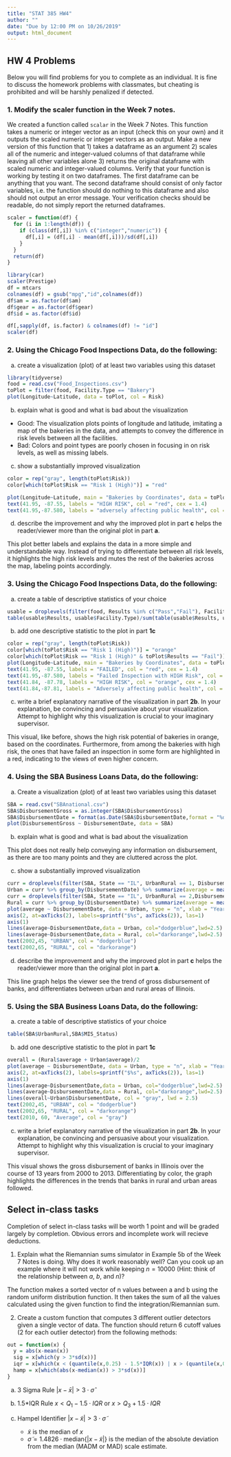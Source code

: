 ---
title: "STAT 385 HW4"
author: ""
date: "Due by 12:00 PM on 10/26/2019"
output: html_document
---


## HW 4 Problems

Below you will find problems for you to complete as an individual. It is fine to discuss the homework problems with classmates, but cheating is prohibited and will be harshly penalized if detected.

### 1. Modify the scaler function in the Week 7 notes.

We created a function called `scalar` in the Week 7 Notes. This function takes a numeric or integer vector as an input (check this on your own) and it outputs the scaled numeric or integer vectors as an output. Make a new version of this function that 1) takes a dataframe as an argument 2) scales all of the numeric and integer-valued columns of that dataframe while leaving all other variables alone 3) returns the original dataframe with scaled numeric and integer-valued columns. Verify that your function is working by testing it on two dataframes. The first dataframe can be anything that you want. The second dataframe should consist of only factor variables, i.e. the function should do nothing to this dataframe and also should not output an error message. Your verification checks should be readable, do not simply report the returned dataframes.
```{r}
scaler = function(df) {
  for (i in 1:length(df)) {
    if (class(df[,i]) %in% c("integer","numeric")) {
      df[,i] = (df[,i] - mean(df[,i]))/sd(df[,i])
    }
  }
  return(df)
}
```

```{r, eval = FALSE}
library(car)
scaler(Prestige)
df = mtcars
colnames(df) = gsub("mpg","id",colnames(df))
df$am = as.factor(df$am)
df$gear = as.factor(df$gear)
df$id = as.factor(df$id)

df[,sapply(df, is.factor) & colnames(df) != "id"]
scaler(df)
```


### 2. Using the Chicago Food Inspections Data, do the following:

a. create a visualization (plot) of at least two variables using this dataset
```{r}
library(tidyverse)
food = read.csv("Food_Inspections.csv")
toPlot = filter(food, Facility.Type == "Bakery")
plot(Longitude~Latitude, data = toPlot, col = Risk)
```

b. explain what is good and what is bad about the visualization
 - Good: The visualization plots points of longitude and latitude, imitating a map of the bakeries in the data, and attempts to  convey the difference in risk levels between all the facilities.
 - Bad: Colors and point types are poorly chosen in focusing in on risk levels, as well as missing labels.
c. show a substantially improved visualization
```{r}
color = rep("gray", length(toPlot$Risk))
color[which(toPlot$Risk == "Risk 1 (High)")] = "red"

plot(Longitude~Latitude, main = "Bakeries by Coordinates", data = toPlot, col = color, pch = 19)
text(41.95, -87.55, labels = "HIGH RISK", col = "red", cex = 1.4)
text(41.95,-87.580, labels = "adversely affecting public health", col = "red", cex = .8)
```

d. describe the improvement and why the improved plot in part **c** helps the reader/viewer more than the original plot in part **a**.

This plot better labels and explains the data in a more simple and understandable way. Instead of trying to differentiate between all risk levels, it highlights the high risk levels and mutes the rest of the bakeries across the map, labeling points accordingly.

### 3. Using the Chicago Food Inspections Data, do the following:

a. create a table of descriptive statistics of your choice
```{r}
usable = droplevels(filter(food, Results %in% c("Pass","Fail"), Facility.Type %in% c("Bakery","Restaurant")))
table(usable$Results, usable$Facility.Type)/sum(table(usable$Results, usable$Facility.Type))
```

b. add one descriptive statistic to the plot in part **1c**
```{r}
color = rep("gray", length(toPlot$Risk))
color[which(toPlot$Risk == "Risk 1 (High)")] = "orange"
color[which(toPlot$Risk == "Risk 1 (High)" & toPlot$Results == "Fail")] = "red"
plot(Longitude~Latitude, main = "Bakeries by Coordinates", data = toPlot, col = color, pch = 19)
text(41.95, -87.55, labels = "FAILED", col = "red", cex = 1.4)
text(41.95,-87.580, labels = "Failed Inspection with HIGH Risk", col = "red", cex = .8)
text(41.84, -87.78, labels = "HIGH RISK", col = "orange", cex = 1.4)
text(41.84,-87.81, labels = "Adversely affecting public health", col = "orange", cex = .8)
```

c. write a brief explanatory narrative of the visualization in part **2b**. In your explanation, be convincing and persuasive about your visualization. Attempt to highlight why this visualization is crucial to your imaginary supervisor.

This visual, like before, shows the high risk potential of bakeries in orange, based on the coordinates. Furthermore, from among the bakeries with high risk, the ones that have failed an inspection in some form are highlighted in a red, indicating to the views of even higher concern.

### 4. Using the SBA Business Loans Data, do the following:

a. Create a visualization (plot) of at least two variables using this dataset
```{r}
SBA = read.csv("SBAnational.csv")
SBA$DisbursementGross = as.integer(SBA$DisbursementGross)
SBA$DisbursementDate = format(as.Date(SBA$DisbursementDate,format = "%d-%b-%y"),"%Y")
plot(DisbursementGross ~ DisbursementDate, data = SBA)
```

b. explain what is good and what is bad about the visualization

This plot does not really help conveying any information on disbursement, as there are too many points and they are cluttered across the plot.

c. show a substantially improved visualization
```{r}
curr = droplevels(filter(SBA, State == "IL", UrbanRural == 1, DisbursementDate >= "2000" & DisbursementDate <= "2013"))
Urban = curr %>% group_by(DisbursementDate) %>% summarize(average = mean(DisbursementGross)/1000)
curr = droplevels(filter(SBA, State == "IL", UrbanRural == 2,DisbursementDate >= "2000" & DisbursementDate <= "2013"))
Rural = curr %>% group_by(DisbursementDate) %>% summarize(average = mean(DisbursementGross)/1000)
plot(average ~ DisbursementDate, data = Urban, type = "n", xlab = "Year", ylab = "Gross in Thousands", main = "Disbursement in Illinois", ylim = c(20,80), axes = FALSE)
axis(2, at=axTicks(2), labels=sprintf("$%s", axTicks(2)), las=1)
axis(1)
lines(average~DisbursementDate,data = Urban, col="dodgerblue",lwd=2.5)
lines(average~DisbursementDate,data = Rural, col="darkorange",lwd=2.5)
text(2002,45, "URBAN", col = "dodgerblue")
text(2002,65, "RURAL", col = "darkorange")


```

d. describe the improvement and why the improved plot in part **c** helps the reader/viewer more than the original plot in part **a**.

This line graph helps the viewer see the trend of gross disbursement of banks, and differentiates between urban and rural areas of Illinois.

### 5. Using the SBA Business Loans Data, do the following:

a. create a table of descriptive statistics of your choice
```{r}
table(SBA$UrbanRural,SBA$MIS_Status)
```

b. add one descriptive statistic to the plot in part **1c**
```{r}
overall = (Rural$average + Urban$average)/2
plot(average ~ DisbursementDate, data = Urban, type = "n", xlab = "Year", ylab = "Gross in Thousands", main = "Disbursement in Illinois", ylim = c(20,80), axes = FALSE)
axis(2, at=axTicks(2), labels=sprintf("$%s", axTicks(2)), las=1)
axis(1)
lines(average~DisbursementDate,data = Urban, col="dodgerblue",lwd=2.5)
lines(average~DisbursementDate,data = Rural, col="darkorange",lwd=2.5)
lines(overall~Urban$DisbursementDate, col = "gray", lwd = 2.5)
text(2002,45, "URBAN", col = "dodgerblue")
text(2002,65, "RURAL", col = "darkorange")
text(2010, 60, "Average", col = "gray")

```

c. write a brief explanatory narrative of the visualization in part **2b**. In your explanation, be convincing and persuasive about your visualization. Attempt to highlight why this visualization is crucial to your imaginary supervisor.

This visual shows the gross disbursement of banks in Illinois over the course of 13 years from 2000 to 2013. Differentiating by color, the graph highlights the differences in the trends that banks in rural and urban areas followed.

## Select in-class tasks
	
Completion of select in-class tasks will be worth 1 point and will be graded largely by completion. Obvious errors and incomplete work will recieve deductions. 

1. Explain what the Riemannian sums simulator in Example 5b of the Week 7 Notes is doing. Why does it work reasonably well? Can you cook up an example where it will not work while keeping $n = 10000$ (Hint: think of the relationship between $a$, $b$, and $n$)?

The function makes a sorted vector of n values between a and b using the random uniform distribution function. It then takes the sum of all the values calculated using the given function to find the integration/Riemannian sum. 

2. Create a custom function that computes 3 different outlier detectors given a single vector of data. The function should return 6 cutoff values (2 for each outlier detector) from the following methods:
```{r}
out = function(x) {
  y = abs(x-mean(x))
  sig = x[which(y > 3*sd(x))]
  iqr = x[which(x < (quantile(x,0.25) - 1.5*IQR(x)) | x > (quantile(x,0.75) + 1.5*IQR(x)))]
  hamp = x[which(abs(x-median(x)) > 3*sd(x))]
}
```


a. 3 Sigma Rule $|x-\bar{x}|>3 \cdot \hat{\sigma}$ 
  
b. 1.5*IQR Rule $x<Q_1-1.5\cdot IQR$ or $x>Q_3+1.5 \cdot IQR$
  
c. Hampel Identifier $|x-\tilde{x}|> 3 \cdot \tilde{\sigma}$  
      - $\tilde{x}$ is the median of $x$  
      - $\tilde{\sigma}=1.4826 \cdot \textrm{median}\{|x-\tilde{x}|\}$ is the median of the absolute deviation from the median (MADM or MAD) scale estimate. 
	